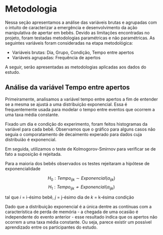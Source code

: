 # Metodologia {#metodologia}

Nessa seção apresentamos a análise das variáveis brutas e agrupadas com o intuito de caracterizar a emergência e desenvolvimento da ação manipulativa de apertar em bebês. Devido as limitações encontradas no projeto, foram testadas metodologias paramétricas e não paramétricas. 
As seguintes variáveis foram consideradas na etapa metodológica: 

-	Variáveis brutas: Dia, Grupo, Condição, Tempo entre apertos 
- Variáveis agrupadas: Frequência de apertos

A seguir, serão apresentadas as metodologias aplicadas aos dados do estudo.

## Análise da variável Tempo entre apertos

Primeiramente, analisamos a variável tempo entre apertos a fim de entender se a mesma se ajustá a uma distribuição exponencial. Essa é frequentemente usada para modelar o tempo entre eventos que ocorrem a uma taxa média constante.

Fixado um dia e condição do experimento, foram feitos histogramas da variável para cada bebê. Observamos que o gráfico para alguns casos não seguia o comporatamento de decaimento experado para dados cuja distribuião é exponencial.

Em seguida, utilizamos o teste de Kolmogorov-Smirnov para verificar se de fato a suposição é rejeitada.
   
Para a maioria dos bebês observados os testes rejeitaram a hipótese de exponencialidade

$$H_{0}: Tempo_{ijk} \sim Exponencial(\alpha_{ijk})$$
$$H_{1}: Tempo_{ijk} \not\sim Exponencial(\alpha_{ijk})$$

tal que $i$ = i-ésimo bebê, $j$ = j-ésimo dia de $k$ = k-ésima condição

Dado que a distribuição exponencial é a única dentre as contínuas com a característica de perda de memória - a chegada de uma ocasião é independente do evento anterior - esse resultado indica que os apertos não ocorrem a uma taxa média constante. Ou seja, parece existir um possível aprendizado entre os participantes do estudo.
